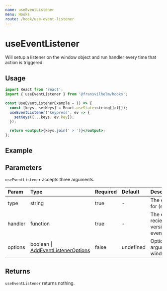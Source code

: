 ```yaml
---
name: useEventListener
menu: Hooks
route: /hook/use-event-listener
---
```



# useEventListener

Will setup a listener on the window object and run handler every time that
action is triggered.

## Usage

```jsx
import React from 'react';
import { useEventListener } from '@fransvilhelm/hooks';

const UseEventListenerExample = () => {
  const [keys, setKeys] = React.useState<string[]>([]);
  useEventListener('keypress', ev => {
    setKeys([...keys, ev.key]);
  });

  return <output>{keys.join(' > ')}</output>;
};
```

## Example

<Playground>
  <UseEventListenerExample />
</Playground>

## Parameters

`useEventListener` accepts three arguments.

| Param   | Type                                                                               | Required | Default   | Description                                                            |
| :------ | :--------------------------------------------------------------------------------- | :------- | :-------- | :--------------------------------------------------------------------- |
| type    | string                                                                             | true     | -         | The event type to listen for (e.g. `scroll`, `keypress`)               |
| handler | function                                                                           | true     | -         | The event handler, recieving an untouched version of the emitted event |
| options | boolean \| [AddEventListenerOptions](https://github.com/WICG/EventListenerOptions) | false    | undefined | Options to provide as last arguments to window.addEventListener        |

## Returns

`useEventListener` returns nothing.
